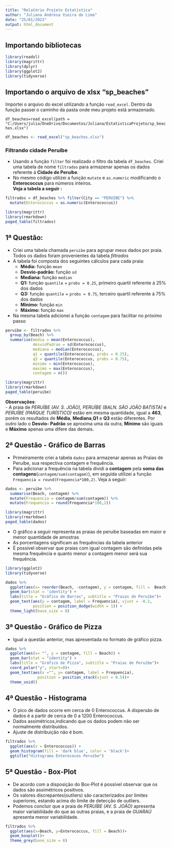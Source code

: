 ```yaml
---
title: "Relatório Projeto Estatística"
author: "Juliana Andresa Vieira de Lima"
date: "25/01/2023"
output: html_document
---
```


## Importando bibliotecas
```r
library(readxl)
library(magrittr)
library(dplyr)
library(ggplot2)
library(tidyverse)
```

## Importando o arquivo de xlsx "sp_beaches"  
Importei o arquivo do excel utilizando a função `read_excel`. Dentro da função passei o caminho da pasta onde meu projeto está armazenado.

`df_beaches=read_excel(path = "C:/Users/julia/OneDrive/Documentos/Juliana/EstatisticaProjeto/sp_beaches.xlsx")`

```r
df_beaches <- read_excel("sp_beaches.xlsx")
```

### Filtrando cidade Peruíbe  

 - Usando a função `filter` foi realizado o filtro da tabela `df_beaches`. Criei uma tabela de nome `filtrados` para armazenar apenas os dados referente á **Cidade de Peruíbe**.  
 - No mesmo código utilizei a função `mutate` e `as.numeric` modificando o **Enterococcus** para números inteiros.  
**Veja a tabela a seguir :**  

```r
filtrados = df_beaches %>% filter(City == "PERUÍBE") %>% 
  mutate(Enterococcus = as.numeric(Enterococcus))

library(magrittr)
library(rmarkdown)
paged_table(filtrados)
```

## 1ª Questão:  
* Criei uma tabela chamada `peruibe` para agrupar meus dados por praia. Todos os dados foram provenientes da tabela *filtrados*
* A tabela foi composta dos seguintes cálculos para cada praia:
    + **Média:** função `mean`
    + **Desvio-padrão:** função `sd`
    + **Mediana:** função `median`
    + **Q1:** função `quantile` + `probs = 0.25`, primeiro quartil referente á 25% dos dados
    + **Q3:** função `quantile` + `probs = 0.75`, terceiro quartil referente á 75% dos dados
    + **Mínimo:** função `min`
    + **Máximo:** função `max`
* Na mesma tabela adicionei a função `contagem` para facilitar no próximo passo

```r
peruibe <- filtrados %>% 
  group_by(Beach) %>% 
  summarise(media = mean(Enterococcus), 
            desvioPadrao = sd(Enterococcus),
            mediana = median(Enterococcus), 
            q1 = quantile(Enterococcus, probs = 0.25),
            q3 = quantile(Enterococcus, probs = 0.75),
            minimo = min(Enterococcus),
            maximo = max(Enterococcus),
            contagem = n())

library(magrittr)
library(rmarkdown)
paged_table(peruibe)
```

**Observações**:    
- A praia de *PERUÍBE (AV. S. JOÃO), PERUÍBE (BALN. SÃO JOÃO BATISTA)* e *PERUÍBE (PARQUE TURÍSTICO)* estão em mesma quantidade, igual a **463**, porém os resultados de **Média**, **Mediana**,**Q1** e **Q3** estão diferentes. Por outro lado o **Desvio- Padrão** se aproxima uma da outra, **Mínimo** são iguais e **Máximo** apenas uma difere das demais.

## 2ª Questão - Gráfico de Barras  
* Primeiramente criei a tabela `dados` para armazenar apenas as Praias de Peruíbe, sua respectiva contagem e frequência.  
* Para adicionar a frequência na tabela dividi a **contagem** pela **soma das contagens**(`contagem/sum(contagem)`), em seguida utilizei a função `Frequencia = round(Frequencia*100,2)`. Veja a seguir:  

```r
dados <- peruibe %>% 
  summarise(Beach, contagem) %>% 
  mutate(Frequencia = contagem/sum(contagem)) %>%  
  mutate(Frequencia = round(Frequencia*100,2))

library(magrittr)
library(rmarkdown)
paged_table(dados)
```

* O gráfico a seguir representa as praias de peruíbe baseadas em maior e menor quantidade de amostras
* As porcentagens significam as frequências da tabela anterior
* É possível observar que praias com igual contagem são definidas pela mesma frequência e quanto menor a contagem menor será sua frequência.

```r
library(ggplot2)
library(tidyverse)

dados %>% 
  ggplot(aes(x= reorder(Beach, -contagem), y = contagem, fill =  Beach)) + 
  geom_bar(stat = 'identity') +
  labs(title = "Gráfico de Barras", subtitle = "Praias de Peruíbe")+
  geom_text(aes(y = contagem, label = Frequencia), vjust = -0.2,
            position = position_dodge(width = 1)) +
  theme_light(base_size = 8)
```

## 3ª Questão - Gráfico de Pizza  
* Igual a questão anterior, mas apresentada no formato de gráfico pizza.

```r
dados %>% 
  ggplot(aes(x= "", y = contagem, fill = Beach)) +
  geom_bar(stat = "identity") +
  labs(title = "Gráfico de Pizza", subtitle = "Praias de Peruíbe")+
  coord_polar("y", start=0)+
  geom_text(aes(x ="", y= contagem, label = Frequencia),
              position = position_stack(vjust = 0.5))+
  theme_void()
```

## 4ª Questão - Histograma  
* O pico de dados ocorre em cerca de 0 Enterococcus. A dispersão de dados é a partir de cerca de 0 a 1200 Enterococcus.
* Dados assimétricos,indicando que os dados podem não ser normalmente distribuídos.
* Ajuste de distribuição não é bom.

```r
filtrados %>%
  ggplot(aes(x = Enterococcus)) +
  geom_histogram(fill = 'dark blue', color = 'black')+
  ggtitle("Histograma Enterococos Peruíbe")
```

## 5ª Questão - Box-Plot  
* De acordo com a disposição do Box-Plot é possível observar que os dados são assimétricos positivos.
* Os valores discrepantes(outliers) são caracterizados por limites superiores, estando acima do limite de detecção de outliers.
* Podemos concluir que a praia de *PERUÍBE (AV. S. JOÃO)* apresenta maior variabilidade do que as outras praias, e a praia de *GUARAÚ* apresenta menor variabilidade.

```r
filtrados %>% 
  ggplot(aes(x=Beach, y=Enterococcus, fill = Beach))+
  geom_boxplot()+
  theme_grey(base_size = 8)
```